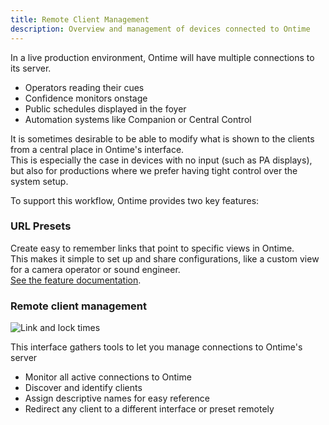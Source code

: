 ```yaml
---
title: Remote Client Management
description: Overview and management of devices connected to Ontime
---
```


In a live production environment, Ontime will have multiple connections to its server.
- Operators reading their cues
- Confidence monitors onstage
- Public schedules displayed in the foyer
- Automation systems like Companion or Central Control

It is sometimes desirable to be able to modify what is shown to the clients from a central place in Ontime's interface. \
This is especially the case in devices with no input (such as PA displays), but also for productions where we prefer having tight control over the system setup.

To support this workflow, Ontime provides two key features:

### URL Presets
Create easy to remember links that point to specific views in Ontime. \
This makes it simple to set up and share configurations, like a custom view for a camera operator or sound engineer. \
[See the feature documentation](/features/url-presets).

### Remote client management
![Link and lock times](../../../assets/screenshots/features/feat_remote-client-management.png)

This interface gathers tools to let you manage connections to Ontime's server
- Monitor all active connections to Ontime
- Discover and identify clients
- Assign descriptive names for easy reference
- Redirect any client to a different interface or preset remotely

